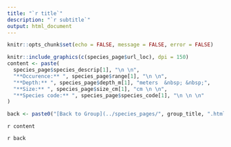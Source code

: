 ```yaml
---
title: "`r title`"
description: "`r subtitle`"
output: html_document
---
```


```r
knitr::opts_chunk$set(echo = FALSE, message = FALSE, error = FALSE)
```

```r
knitr::include_graphics(c(species_page$url_loc), dpi = 150)
content <- paste(
  species_page$species_descrip[1], "\n \n",
  "**Occurence:** ", species_page$range[1], "\n \n",
  "**Depth:** ", species_page$depth_m[1], "meters  &nbsp; &nbsp;",
  "**Size:** ", species_page$size_cm[1], "cm \n \n",
  "**Species code:** ", species_page$species_code[1], "\n \n \n"
)

back <- paste0("[Back to Group](../species_pages/", group_title, ".html)")
```

`r content`



`r back`
